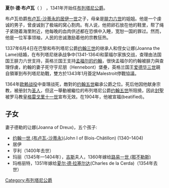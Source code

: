 '''夏尔·德·布卢瓦'''（{{lang-fr|Charles de Blois}} {{bd|1319年||1364年|9月29日|catIdx=B}}） ，1341年开始任[[布列塔尼公爵|布列塔尼公爵]]。

布卢瓦伯爵[[居伊一世_(布卢瓦伯爵)|布卢瓦-沙蒂永的居伊一世]]之子，母亲{{le|瓦卢瓦的玛格丽特 (布卢瓦伯爵夫人)|Margaret of Valois, Countess of Blois|瓦卢瓦的玛格丽特}}是[[腓力六世_(法兰西)|腓力六世]]的姐姐。他是一个虔诚的男子，曾虔诚到了极端的窝心割肉。有人说，他把卵石放在他的鞋里，帮了绳子紧随着海里附近，他每晚的血肉供述都在恐惧中入睡，宽恕一国的罪过。然而，他是一位军事领袖，人民的忠诚激励着他的宗教狂热。

1337年6月4日在巴黎和布列塔尼公爵[[约翰三世_(布列塔尼)|约翰三世]]的继承人和侄女让娜(Joanna the Lame)结婚，在布列塔尼继承战争中(1341-1364)和蒙福尔家族交战，查理由法国国王腓力六世支持，英格兰国王支持[[让·德·蒙福尔|孟福尔的约翰]]，很快孟福尔的约翰被腓力與查理俘虜，約翰的妻子死守亨尼朋（Hennebont）堡壘，英格兰国王[[爱德华三世|爱德华三世]]親自領軍到布列塔尼助戰，雙方於1343年1月簽定Malestroit停戰協議。

1364年[[欧赖战役|欧赖战役]]中查理战死，敵對的[[约翰五世_(布列塔尼)|约翰五世]]繼承公爵之位。死后他因他献身宗教，被册封为[[圣人|圣人]]，但这一舉動被繼位的布列塔尼公爵[[约翰五世_(布列塔尼)|约翰五世]]所阻撓，因此[[封聖|封聖]]被罗马教皇[[格雷戈里十一世|格雷戈里十一世]]宣布无效。在1904年，他被宣福(beatified)。

== 子女 ==
妻子德勒的让娜(Joanna of Dreux)，五个孩子:
* [[约翰一世_(布卢瓦-沙蒂永)|约翰一世 (布卢瓦-沙蒂永)]](John I of Blois-Châtillon) (1340–1404)
* 居伊
* 亨利（1400年去世）
* 玛丽（1345年—1404年），[[吉斯|吉斯]]夫人，1360年嫁给[[路易一世_(安茹)|路易一世 (那不勒斯)]]
* 玛格丽特，1351年嫁给[[夏尔·德·拉塞尔达|夏尔·德·拉塞尔达]](Charles de la Cerda)（1354年去世）

{{start box}}
{{s-reg|fr}}
{{s-before|[[约翰三世_(布列塔尼)|约翰三世]]}}
{{s-title|[[布列塔尼公爵|布列塔尼公爵]]<br />和[[德勒的让娜|德勒的让娜]]<br />和争议的[[约翰四世_(布列塔尼)|约翰四世]]|1341–1364}}
{{s-after|[[约翰五世_(布列塔尼)|约翰五世]]}}
{{s-before|[[德勒的让娜|德勒的让娜]]}}
{{s-title|[[邦蒂埃夫尔伯爵|邦蒂埃夫尔伯爵]](Count of Penthièvre)<br />和[[德勒的让娜|德勒的让娜]]|1337–1364}}
{{s-after|[[约翰一世_(布卢瓦-沙蒂永)|约翰一世]]}}
{{end box}}

{{Authority control}}
[[Category:布列塔尼公爵|Category:布列塔尼公爵]]